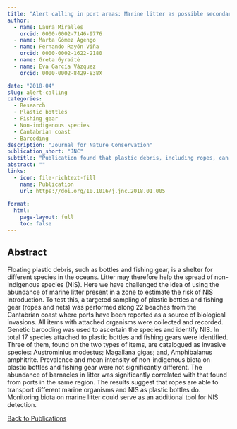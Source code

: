 ```yaml
---
title: "Alert calling in port areas: Marine litter as possible secondary dispersal vector for hitchhiking invasive species"
author:
  - name: Laura Miralles
    orcid: 0000-0002-7146-9776
  - name: Marta Gómez Agengo
  - name: Fernando Rayón Viña
    orcid: 0000-0002-1622-2180
  - name: Greta Gyraitė
  - name: Eva García Vázquez
    orcid: 0000-0002-8429-838X

date: "2018-04"
slug: alert-calling
categories:
  - Research
  - Plastic bottles
  - Fishing gear
  - Non-indigenous species
  - Cantabrian coast
  - Barcoding
description: "Journal for Nature Conservation"
publication_short: "JNC"
subtitle: "Publication found that plastic debris, including ropes, can transport non-indigenous species (NIS), and monitoring biota on marine litter could aid in NIS detection."
abstract: ""
links:
  - icon: file-richtext-fill
    name: Publication
    url: https://doi.org/10.1016/j.jnc.2018.01.005
    
format: 
  html: 
    page-layout: full
    toc: false
---
```


## Abstract

Floating plastic debris, such as bottles and fishing gear, is a shelter for different species in the oceans. Litter may therefore help the spread of non-indigenous species (NIS). Here we have challenged the idea of using the abundance of marine litter present in a zone to estimate the risk of NIS introduction. To test this, a targeted sampling of plastic bottles and fishing gear (ropes and nets) was performed along 22 beaches from the Cantabrian coast where ports have been reported as a source of biological invasions. All items with attached organisms were collected and recorded. Genetic barcoding was used to ascertain the species and identify NIS. In total 17 species attached to plastic bottles and fishing gears were identified. Three of them, found on the two types of items, are catalogued as invasive species: Austrominius modestus; Magallana gigas; and, Amphibalanus amphitrite. Prevalence and mean intensity of non-indigenous biota on plastic bottles and fishing gear were not significantly different. The abundance of barnacles in litter was significantly correlated with that found from ports in the same region. The results suggest that ropes are able to transport different marine organisms and NIS as plastic bottles do. Monitoring biota on marine litter could serve as an additional tool for NIS detection.

<a href="../publications.html"><i class="fas fa-arrow-left"></i> Back to Publications</a>
